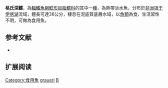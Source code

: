{{Speciesbox
| name = 格氏深鱨
| image = 
| image_width = 250px
| image_caption = 
| status = LC
| status_system = IUCN3.1 
| genus = Bathybagrus
| species = graueri
| authority = [[Steindachner|Steindachner]], 1911
| synonyms = *''Chrysichthys graueri'', Steindachner, 1911
}}

'''格氏深鱨'''，為[[輻鰭魚綱|輻鰭魚綱]][[鯰形目|鯰形目]][[脂鱨科|脂鱨科]]的其中一[[種|種]]，為熱帶淡水魚，分布於[[非洲|非洲]][[坦干伊喀湖|坦干伊喀湖]]流域，體長可達36公分，棲息在泥底質底層水域，以[[魚類|魚類]]為食，生活習性不明，可做為食用魚。

==参考文献==
*{{FishBase_species|genus=Bathybagrus|species=graueri|year=2015|month=5}}

== 扩展阅读 ==
{{refbegin}}
{{wikispecies-inline|Bathybagrus graueri|格氏深鱨}}
{{refend}}
{{Taxonbar|from=Q4869150}}

[[Category:食用魚|Category:食用魚]]
[[Category:深鱨屬|graueri]]
[[Category:1911年描述的魚類|B]]